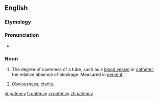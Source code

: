 ==English==

===Etymology===

{{suffix|patent|cy}}

===Pronunciation===
*{{IPA|ˈpeɪtənsi}}

===Noun===
{{en-noun|patenc|ies}}

# {{context|medicine|lang=en}} The degree of openness of a tube, such as a [[blood vessel]] or [[catheter]]; the relative absence of blockage.  Measured in [[percent]].
# {{context|uncountable|lang=en}} [[obviousness|Obviousness]]; [[clarity]].

[[pl:patency]]
[[fi:patency]]
[[vi:patency]]
[[zh:patency]]
